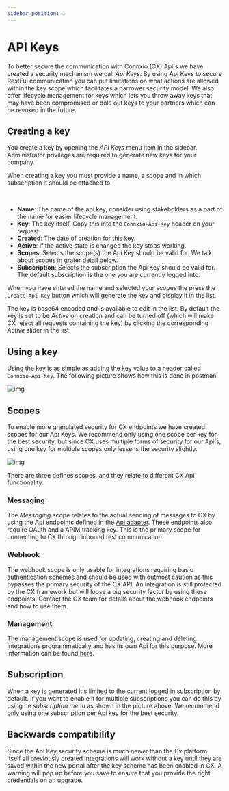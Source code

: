 ```yaml
---
sidebar_position: 1
---
```


# API Keys

To better secure the communication with Connxio (CX) Api's we have created a security mechanism we call *Api Keys*. By using Api Keys to secure RestFul communication you can put limitations on what actions are allowed within the key scope which facilitates a narrower security model. We also offer lifecycle management for keys which lets you throw away keys that may have been compromised or dole out keys to your partners which can be revoked in the future.

## Creating a key

You create a key by opening the *API Keys* menu item in the sidebar. Administrator privileges are required to generate new keys for your company.

When creating a key you must provide a name, a scope and in which subscription it should be attached to.



<div style={{maxWidth: '800px'}}>
  <ThemedImage
    alt="How to create an API key"
    sources={{
      light: useBaseUrl('/img/docs/create-apikey-light.webp'),
      dark: useBaseUrl('/img/docs/create-apikey-dark.webp'),
    }}
  />
</div>
<br />

- **Name**: The name of the api key, consider using stakeholders as a part of the name for easier lifecycle management.
- **Key**: The key itself. Copy this into the `Connxio-Api-Key` header on your request.
- **Created**: The date of creation for this key.
- **Active**: If the active state is changed the key stops working.
- **Scopes**: Selects the scope(s) the Api Key should be valid for. We talk about scopes in grater detail [below](#scopes).
- **Subscription**: Selects the subscription the Api Key should be valid for. The default subscription is the one you are currently logged into.

When you have entered the name and selected your scopes the press the `Create Api Key` button which will generate the key and display it in the list.

The key is base64 encoded and is available to edit in the list. By default the key is set to be *Active* on creation and can be turned off (which will make CX reject all requests containing the key) by clicking the corresponding *Active* slider in the list.

## Using a key

Using the key is as simple as adding the key value to a header called `Connxio-Api-Key`. The following picture shows how this is done in postman:

![img](https://cmhpictsa.blob.core.windows.net/pictures/ApiKey_Postman.png?sv=2020-10-02&st=2022-08-03T09%3A25%3A35Z&se=2030-08-04T09%3A25%3A00Z&sr=b&sp=r&sig=eIN4qgy68j2IoryW2%2BTrj1dDEy0h5%2FKLouq9xfFeZGs%3D)

## Scopes

To enable more granulated security for CX endpoints we have created scopes for our Api Keys. We recommend only using one scope per key for the best security, but since CX uses multiple forms of security for our Api's, using one key for multiple scopes only lessens the security slightly.

![img](https://cmhpictsa.blob.core.windows.net/pictures/ApiKey_Scopes.png?sv=2020-10-02&st=2022-06-10T11%3A56%3A38Z&se=2040-06-11T11%3A56%3A00Z&sr=b&sp=r&sig=QR1yJFNOq8htrguGLwyWgfzczcKQmf3m%2BVxIQbZVp7w%3D)

There are three defines scopes, and they relate to different CX Api functionality:

### Messaging

The *Messaging* scope relates to the actual sending of messages to CX by using the Api endpoints defined in the [Api adapter](/integrations/adapters/inbound/api). These endpoints also require OAuth and a APIM tracking key. This is the primary scope for connecting to CX through inbound rest communication.

### Webhook

The webhook scope is only usable for integrations requiring basic authentication schemes and should be used with outmost caution as this bypasses the primary security of the CX API. An integration is still protected by the CX framework but will loose a big security factor by using these endpoints. Contact the CX team for details about the webhook endpoints and how to use them.

### Management

The management scope is used for updating, creating and deleting integrations programmatically and has its own Api for this purpose. More information can be found [here](/connxio-api/management-api).

## Subscription

When a key is generated it's limited to the current logged in subscription by default. If you want to enable it for multiple subscriptions you can do this by using he *subscription menu* as shown in the picture above. We recommend only using one subscription per Api key for the best security.

## Backwards compatibility

Since the Api Key security scheme is much newer than the Cx platform itself all previously created integrations will work without a key until they are saved within the new portal after the key scheme has been enabled in CX. A warning will pop up before you save to ensure that you provide the right credentials on an upgrade.
